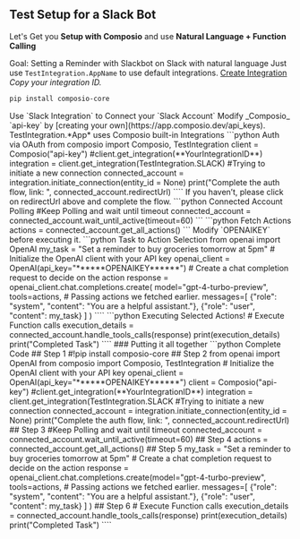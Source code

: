 ## Test Setup for a Slack Bot

Let's Get you **Setup with Composio** and use **Natural Language + Function Calling**

<Tip>Goal: Setting a Reminder with Slackbot on Slack with natural language</Tip>
<Steps>
<Step title="Setting a Reminder with Slackbot">
<AccordionGroup title="Select the option that suits you best.">
<Accordion title="Option 1: Use Test Integration (Default) - Easy Start">
Just use `TestIntegration.AppName` to use default integrations.
</Accordion>
<Accordion title="Option 2: Create your Integration - By Registering Slack Developer App">
[Create Integration](https://docs.composio.dev/apps/slack) _Copy your integration ID._
</Accordion>
</AccordionGroup>
</Step>
<Step title="Authenticating Slack">
<CodeGroup>
```bash Install Composio SDK
pip install composio-core
````
</CodeGroup>
Use `Slack Integration` to Connect your `Slack Account`
Modify _Composio_ `api-key` by [creating your own](https://app.composio.dev/api_keys).
<Tip> TestIntegration.*App* uses Composio built-in Integrations </Tip>
<CodeGroup>
```python Auth via OAuth
from composio import Composio, TestIntegration
client = Composio("api-key")
#client.get_integration(**YourIntegrationID**)
integration = client.get_integration(TestIntegration.SLACK)
#Trying to initiate a new connection
connected_account = integration.initiate_connection(entity_id = None)
print("Complete the auth flow, link: ", connected_account.redirectUrl)
````
</CodeGroup>
</Step>
<Step title="Wait for Connected Account Status to be 'Active'">
  If you haven’t, please click on redirectUrl above and complete the flow.
  <CodeGroup>
    ```python Connected Account Polling
    #Keep Polling and wait until timeout
    connected_account = connected_account.wait_until_active(timeout=60)
    ```
  </CodeGroup>
</Step>
<Step title="Supported Actions">
  <CodeGroup>
    ```python Fetch Actions
    actions = connected_account.get_all_actions()
    ```
  </CodeGroup>
</Step>
<Step title="Using Function Call">
Modify `OPENAIKEY` before executing it.
<CodeGroup>
```python Task to Action Selection
from openai import OpenAI
my_task = "Set a reminder to buy groceries tomorrow at 5pm"
# Initialize the OpenAI client with your API key
openai_client = OpenAI(api_key="******OPENAIKEY******")
# Create a chat completion request to decide on the action
response = openai_client.chat.completions.create(
model="gpt-4-turbo-preview",
tools=actions, # Passing actions we fetched earlier.
messages=[
    {"role": "system", "content": "You are a helpful assistant."},
    {"role": "user", "content": my_task}
  ]
)
````
</CodeGroup>
</Step>
<Step title="Handle Tool Calls - Execute Actions">
<CodeGroup>
```python Executing Selected Actions!
# Execute Function calls
execution_details = connected_account.handle_tools_calls(response)
print(execution_details)
print("Completed Task")
````
</CodeGroup>
</Step>
</Steps>
### Putting it all together
<CodeGroup>
```python Complete Code
## Step 1
#!pip install composio-core
## Step 2
from openai import OpenAI
from composio import Composio, TestIntegration
# Initialize the OpenAI client with your API key
openai_client = OpenAI(api_key="******OPENAIKEY******")
client = Composio("api-key")
#client.get_integration(**YourIntegrationID**)
integration = client.get_integration(TestIntegration.SLACK
#Trying to initiate a new connection
connected_account = integration.initiate_connection(entity_id = None)
print("Complete the auth flow, link: ", connected_account.redirectUrl)
## Step 3
#Keep Polling and wait until timeout
connected_account = connected_account.wait_until_active(timeout=60)
## Step 4
actions = connected_account.get_all_actions()
## Step 5
my_task = "Set a reminder to buy groceries tomorrow at 5pm"
# Create a chat completion request to decide on the action
response = openai_client.chat.completions.create(model="gpt-4-turbo-preview",
tools=actions, # Passing actions we fetched earlier.
messages=[
    {"role": "system", "content": "You are a helpful assistant."},
    {"role": "user", "content": my_task}
  ]
)
## Step 6
# Execute Function calls
execution_details = connected_account.handle_tools_calls(response)
print(execution_details)
print("Completed Task")
````
</CodeGroup>
